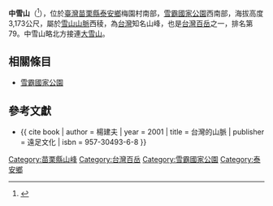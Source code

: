 {{Infobox Mountain
| 名稱        = 中雪山
| 照片        = Mt.ZhongXue 20180422.jpg
| 照片說明    = 中雪山（中右山頭）
| 海拔        = {{convert|3173|m|ft|0}}
| listing = [[台灣百岳|台灣百岳]]
| 位置        = {{TWN}}[[苗栗縣|苗栗縣]][[泰安鄉|泰安鄉]]
| 山脈        = [[雪山山脈|雪山山脈]]
| prominence    ={{convert|190|m|ft|0}}
| coordinates = {{coord|24|20|11|N|121|04|40|E|type:mountain_region:TW|display=inline,title}}
| 地形圖      = 
| 類別        = 
| 年齡        = 
| 最近噴發    = 
| 首次登頂    =
| 最容易的攀登路線 =
| pushpin_map = Taiwan
| pushpin_map_caption = 
}}

'''中雪山'''（{{lang-tay|B'bu' Tp'san}}<ref>{{cite report | year = 2005 | title = 原住民族傳統領域土地調查第四年研究報告 | publisher = 行政院原住民族委員會 | url = https://www.cip.gov.tw/data/news/document/201706/1498197686125-1.pdf?s=507BE5F313E03C18&c=E134528BBF55251D4926EBA923A1584B&fn=6C50F573C2E3635B17995E6148F019F30DD4F0812ECBE10B240019D751653BB1D0636733C6861689 | date =  | access-date = 2022-01-03 | archive-date = 2022-01-03 | archive-url = https://web.archive.org/web/20220103162900/https://www.cip.gov.tw/data/news/document/201706/1498197686125-1.pdf?s=507BE5F313E03C18&c=E134528BBF55251D4926EBA923A1584B&fn=6C50F573C2E3635B17995E6148F019F30DD4F0812ECBE10B240019D751653BB1D0636733C6861689 | dead-url = no }}</ref>），位於[[臺灣|臺灣]][[苗栗縣|苗栗縣]][[泰安鄉|泰安鄉]]梅園村南部，[[雪霸國家公園|雪霸國家公園]]西南部，海拔高度3,173公尺，屬於[[雪山山脈|雪山山脈]]西稜，為[[台灣|台灣]]知名山峰，也是[[台灣百岳|台灣百岳]]之一，排名第79。中雪山略北方接連[[大雪山_(台灣)|大雪山]]。

==相關條目==
*[[雪霸國家公園|雪霸國家公園]]

==參考文獻==
{{reflist}}
{{refbegin}}
* {{ cite book | author = 楊建夫 | year = 2001 | title = 台灣的山脈 | publisher = 遠足文化 | isbn = 957-30493-6-8 }}
{{refend}}
{{Taiwan Top 100 Peaks}}
{{台湾地理小作品}}
[[Category:苗栗縣山峰|Category:苗栗縣山峰]]
[[Category:台灣百岳|Category:台灣百岳]]
[[Category:雪霸國家公園|Category:雪霸國家公園]]
[[Category:泰安鄉|Category:泰安鄉]]